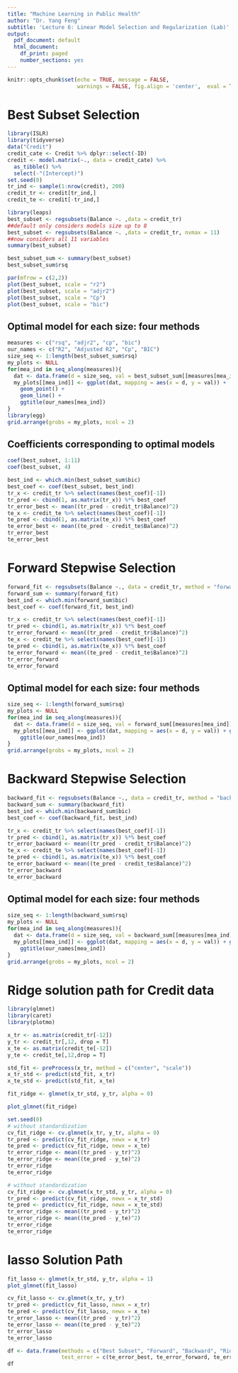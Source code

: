 ```yaml
---
title: "Machine Learning in Public Health"
author: "Dr. Yang Feng"
subtitle: 'Lecture 6: Linear Model Selection and Regularization (Lab)'
output:
  pdf_document: default
  html_document:
    df_print: paged
    number_sections: yes
---
```


```r
knitr::opts_chunk$set(echo = TRUE, message = FALSE,
                      warnings = FALSE, fig.align = 'center',  eval = TRUE)
```


# Best Subset Selection 


```r
library(ISLR)
library(tidyverse)
data("Credit")
credit_cate <- Credit %>% dplyr::select(-ID)
credit <- model.matrix(~., data = credit_cate) %>% 
  as_tibble() %>% 
  select(-"(Intercept)")
set.seed(0)
tr_ind <- sample(1:nrow(credit), 200)
credit_tr <- credit[tr_ind,]
credit_te <- credit[-tr_ind,]
``` 

```r
library(leaps)
best_subset <- regsubsets(Balance ~. ,data = credit_tr)
##default only considers models size up to 8
best_subset <- regsubsets(Balance ~. ,data = credit_tr, nvmax = 11)
##now considers all 11 variables
summary(best_subset)

best_subset_sum <- summary(best_subset)
best_subset_sum$rsq

par(mfrow = c(2,2))
plot(best_subset, scale = "r2")
plot(best_subset, scale = "adjr2")
plot(best_subset, scale = "Cp")
plot(best_subset, scale = "bic")
```

## Optimal model for each size: four methods

```r
measures <- c("rsq", "adjr2", "cp", "bic")
our_names <- c("R2", "Adjusted R2", "Cp", "BIC")
size_seq <- 1:length(best_subset_sum$rsq)
my_plots <- NULL
for(mea_ind in seq_along(measures)){
  dat <- data.frame(d = size_seq, val = best_subset_sum[[measures[mea_ind]]])
  my_plots[[mea_ind]] <- ggplot(dat, mapping = aes(x = d, y = val)) +
    geom_point() +
    geom_line() +
    ggtitle(our_names[mea_ind])
}
library(egg)
grid.arrange(grobs = my_plots, ncol = 2)
```

## Coefficients corresponding to optimal models
```r
coef(best_subset, 1:11)
coef(best_subset, 4)
```

```r
best_ind <- which.min(best_subset_sum$bic)
best_coef <- coef(best_subset, best_ind)
tr_x <- credit_tr %>% select(names(best_coef)[-1])
tr_pred <- cbind(1, as.matrix(tr_x)) %*% best_coef
tr_error_best <- mean((tr_pred - credit_tr$Balance)^2)
te_x <- credit_te %>% select(names(best_coef)[-1])
te_pred <- cbind(1, as.matrix(te_x)) %*% best_coef
te_error_best <- mean((te_pred - credit_te$Balance)^2)
tr_error_best
te_error_best
```


# Forward Stepwise Selection 

```r
forward_fit <- regsubsets(Balance ~., data = credit_tr, method = "forward", nvmax = 11)
forward_sum <- summary(forward_fit)
best_ind <- which.min(forward_sum$bic)
best_coef <- coef(forward_fit, best_ind)
```


```r
tr_x <- credit_tr %>% select(names(best_coef)[-1])
tr_pred <- cbind(1, as.matrix(tr_x)) %*% best_coef
tr_error_forward <- mean((tr_pred - credit_tr$Balance)^2)
te_x <- credit_te %>% select(names(best_coef)[-1])
te_pred <- cbind(1, as.matrix(te_x)) %*% best_coef
te_error_forward <- mean((te_pred - credit_te$Balance)^2)
tr_error_forward
te_error_forward
```

## Optimal model for each size: four methods

```r
size_seq <- 1:length(forward_sum$rsq)
my_plots <- NULL
for(mea_ind in seq_along(measures)){
  dat <- data.frame(d = size_seq, val = forward_sum[[measures[mea_ind]]])
  my_plots[[mea_ind]] <- ggplot(dat, mapping = aes(x = d, y = val)) + geom_point() + geom_line() +
    ggtitle(our_names[mea_ind])
}
grid.arrange(grobs = my_plots, ncol = 2)
```

# Backward Stepwise Selection 


```r
backward_fit <- regsubsets(Balance ~., data = credit_tr, method = "backward", nvmax = 11)
backward_sum <- summary(backward_fit)
best_ind <- which.min(backward_sum$bic)
best_coef <- coef(backward_fit, best_ind)
```

```r
tr_x <- credit_tr %>% select(names(best_coef)[-1])
tr_pred <- cbind(1, as.matrix(tr_x)) %*% best_coef
tr_error_backward <- mean((tr_pred - credit_tr$Balance)^2)
te_x <- credit_te %>% select(names(best_coef)[-1])
te_pred <- cbind(1, as.matrix(te_x)) %*% best_coef
te_error_backward <- mean((te_pred - credit_te$Balance)^2)
tr_error_backward
te_error_backward
```


## Optimal model for each size: four methods

```r
size_seq <- 1:length(backward_sum$rsq)
my_plots <- NULL
for(mea_ind in seq_along(measures)){
  dat <- data.frame(d = size_seq, val = backward_sum[[measures[mea_ind]]])
  my_plots[[mea_ind]] <- ggplot(dat, mapping = aes(x = d, y = val)) + geom_point() + geom_line() +
    ggtitle(our_names[mea_ind])
}
grid.arrange(grobs = my_plots, ncol = 2)
```



# Ridge solution path for Credit data

```r
library(glmnet)
library(caret)
library(plotmo)

x_tr <- as.matrix(credit_tr[-12])
y_tr <- credit_tr[,12, drop = T]
x_te <- as.matrix(credit_te[-12])
y_te <- credit_te[,12,drop = T]

std_fit <- preProcess(x_tr, method = c("center", "scale"))
x_tr_std <- predict(std_fit, x_tr)
x_te_std <- predict(std_fit, x_te)

fit_ridge <- glmnet(x_tr_std, y_tr, alpha = 0)

plot_glmnet(fit_ridge)
```



```r
set.seed(0)
# without standardization
cv_fit_ridge <- cv.glmnet(x_tr, y_tr, alpha = 0)
tr_pred <- predict(cv_fit_ridge, newx = x_tr)
te_pred <- predict(cv_fit_ridge, newx = x_te)
tr_error_ridge <- mean((tr_pred - y_tr)^2)
te_error_ridge <- mean((te_pred - y_te)^2)
tr_error_ridge
te_error_ridge

# without standardization
cv_fit_ridge <- cv.glmnet(x_tr_std, y_tr, alpha = 0)
tr_pred <- predict(cv_fit_ridge, newx = x_tr_std)
te_pred <- predict(cv_fit_ridge, newx = x_te_std)
tr_error_ridge <- mean((tr_pred - y_tr)^2)
te_error_ridge <- mean((te_pred - y_te)^2)
tr_error_ridge
te_error_ridge

```

# lasso Solution Path 

```r
fit_lasso <- glmnet(x_tr_std, y_tr, alpha = 1)
plot_glmnet(fit_lasso)
```

```r
cv_fit_lasso <- cv.glmnet(x_tr, y_tr)
tr_pred <- predict(cv_fit_lasso, newx = x_tr)
te_pred <- predict(cv_fit_lasso, newx = x_te)
tr_error_lasso <- mean((tr_pred - y_tr)^2)
te_error_lasso <- mean((te_pred - y_te)^2)
tr_error_lasso
te_error_lasso
```


```r
df <- data.frame(methods = c("Best Subset", "Forward", "Backward", "Ridge", "Lasso"),
                 test_error = c(te_error_best, te_error_forward, te_error_backward, te_error_ridge, te_error_lasso))
df

```



